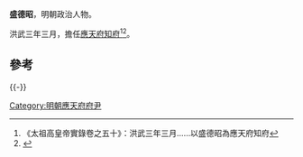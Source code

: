 '''盛德昭'''，明朝政治人物。

洪武三年三月，擔任[[应天府_(明朝)|應天府]][[知府|知府]]<ref>《太祖高皇帝實錄卷之五十》：洪武三年三月……以盛德昭為應天府知府</ref><ref>{{cite book|author1=江苏省地方志编纂委员会办公室|title=江苏省通志稿 1 大事志|date=1991年4月|publisher=南京：江苏古籍出版社|isbn=7-80519-214-6|pages=338|accessdate=2015-06-29}}</ref>。

==參考==
{{reflist}}
{{-}}
{{start box}}
{{s-off}}
{{succession box|[[夏仲信|夏仲信]]|[[蘭以權|蘭以權]]|[[南直隸|直隸]][[应天府_(明朝)|應天府]][[知府|知府]]|<small>洪武三年三月 - 洪武三年七月</small>}}
{{end box}}
{{明朝人物小作品}}

[[Category:明朝應天府府尹|Category:明朝應天府府尹]]